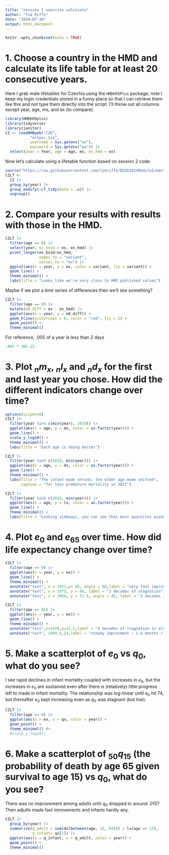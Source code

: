 ```yaml
---
title: "session 2 exercise solutions"
author: "Tim Riffe"
date: "2024-07-10"
output: html_document
---
```


```r
knitr::opts_chunk$set(echo = TRUE)
```

# 1. Choose a country in the HMD and calculate its life table for at least 20 consecutive years. 

Here I grab male lifetables for Czechia using the `HMDHFDPlus` package; note I keep my login credentials stored in a funny place so that I can retrieve them like this and not type them directly into the script. I'll throw out all columns except year, age, mx, and ex (to compare).
```r
library(HMDHFDplus)
library(tidyverse)
library(janitor)
CZ <- readHMDweb("CZE",
           "mltper_1x1",
           username = Sys.getenv("us"),
           password = Sys.getenv("pw")) |> 
  select(year = Year, age = Age, mx, ex_hmd = ex)
```
Now let's calculate using a lifetable function based on session 2 code:
```r
source("https://raw.githubusercontent.com/timriffe/BSSD2024Module2/master/02_lifetables.R")
CZLT <-
  CZ |> 
  group_by(year) |> 
  group_modify(~LT_tidy(data = .x)) |> 
  ungroup()
```

# 2. Compare your results with results with those in the HMD.

```r
CZLT |> 
  filter(age == 0) |> 
  select(year, ex_bssd = ex, ex_hmd) |> 
  pivot_longer(ex_bssd:ex_hmd, 
               names_to = "variant", 
               values_to = "ex") |> 
  ggplot(aes(x = year, y = ex, color = variant, lty = variant)) +
  geom_line() +
  theme_minimal() +
  labs(title = "Looks like we're very close to HMD published values")
```
Maybe if we plot a time series of differences then we'll see something?
```r
CZLT |> 
  filter(age == 0) |> 
  mutate(e0_diff = ex - ex_hmd) |> 
  ggplot(aes(x = year, y = e0_diff)) +
  geom_hline(yintercept = 0, color = "red", lty = 2) +
  geom_point() +
  theme_minimal()
```
For reference, .005 of a year is less than 2 days
```r
.005 * 365.25
```

# 3. Plot ${}_nm_x$, ${}_nl_x$ and ${}_nd_x$ for the first and last year you chose. How did the different indicators change over time?

```r
options(scipen=8)
CZLT |> 
  filter(year %in% c(min(year), 2019)) |> 
  ggplot(aes(x = age, y = mx, color = as.factor(year))) +
  geom_line() +
  scale_y_log10() +
  theme_minimal() +
  labs(title = "Each age is doing better")
```

```r
CZLT |> 
  filter(year %in% c(2019, min(year))) |> 
  ggplot(aes(x = age, y = dx, color = as.factor(year))) +
  geom_line() +
  theme_minimal() +
  labs(title = "The infant mode shrunk; the older age mode shifted",
       caption = "far less premature mortality in 2021")
```

```r
CZLT |> 
  filter(year %in% c(2019, min(year))) |> 
  ggplot(aes(x = age, y = lx, color = as.factor(year))) +
  geom_line() +
  theme_minimal() +
  labs(title = "Looking sideways, you can see that most quantiles pushed out by at least 10 years")
```


# 4. Plot $e_0$ and $e_{65}$ over time. How did life expectancy change over time?

```r
CZLT |> 
  filter(age == 0) |> 
  ggplot(aes(x = year, y = ex)) +
  geom_line() +
  theme_minimal() +
  annotate("text", x = 1951,y= 65, angle = 60,label = "very fast improvment") +
  annotate("text", x = 1975, y = 68, label = "3 decades of stagnation") +
  annotate("text", x = 2000, y = 72.5, angle = 45, label = "3 decades improving at 1/4 year per year")
```
```r
CZLT |> 
  filter(age == 65) |> 
  ggplot(aes(x = year, y = ex)) +
  geom_line() +
  theme_minimal() +
  annotate("text",x=1970,y=12.5,label = "4 decades of stagnation in older ages") +
  annotate("text", 1999.5,14,label = "steady improvment ~ 1.6 months / yr",angle=55)
```


# 5. Make a scatterplot of $e_0$ vs $q_0$, what do you see?

I see rapid declines in infant mortality coupled with increases in $e_0$, but the increases in $e_0$ are sustained even after there is (relatively) little progress left to made in infant mortality. The relationship was log-linear until $e_0$ hit 74, but thereafter $e_0$ kept increasing even as $q_0$ was stagnant (but low).
```r
CZLT |> 
  filter(age == 0) |> 
  ggplot(aes(x = ex, y = qx, color = year)) +
  geom_point() +
  theme_minimal() #+
  #scale_y_log10()
```


# 6. Make a scatterplot of ${}_{50}q_{15}$ (the probability of death by age 65 given survival to age 15) vs $q_0$, what do you see?

There was no improvement among adults until $q_0$ dropped to around .015? Then adjults made fast imrovements and infants hardly any.
```r
CZLT |> 
  group_by(year) |> 
  summarize(q_adult = sum(dx[between(age, 15, 64)]) / lx[age == 15],
            q_infant= qx[1]) |> 
  ggplot(aes(x = q_infant, y = q_adult, color = year)) +
  geom_point() +
  theme_minimal()
```




